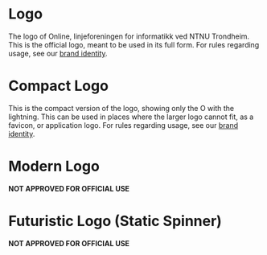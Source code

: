 
<Meta title="Logo" component={Logo} />

# Logo

The logo of Online, linjeforeningen for informatikk ved NTNU Trondheim.
This is the official logo, meant to be used in its full form.
For rules regarding usage, see our [brand identity](https://online.ntnu.no/wiki/online/info/innsikt-og-interface/grafisk-profil/).

<Preview>
  <Story name="Logo">
    <Logo />
  </Story>
</Preview>

<Props of={Logo} />

# Compact Logo

This is the compact version of the logo, showing only the O with the lightning.
This can be used in places where the larger logo cannot fit, as a favicon, or application logo.
For rules regarding usage, see our [brand identity](https://online.ntnu.no/wiki/online/info/innsikt-og-interface/grafisk-profil/).

<Preview>
  <Story name="Compact Logo">
    <CompactLogo width="150px" />
  </Story>
</Preview>

# Modern Logo

**NOT APPROVED FOR OFFICIAL USE**

<Preview>
  <Story name="Modern Logo">
    <ModernLogo width="150px" />
  </Story>
</Preview>

# Futuristic Logo (Static Spinner)

**NOT APPROVED FOR OFFICIAL USE**

<Preview>
  <Story name="Static Spinner Logo">
    <StaticSpinnerLogo width="150px" />
  </Story>
</Preview>
